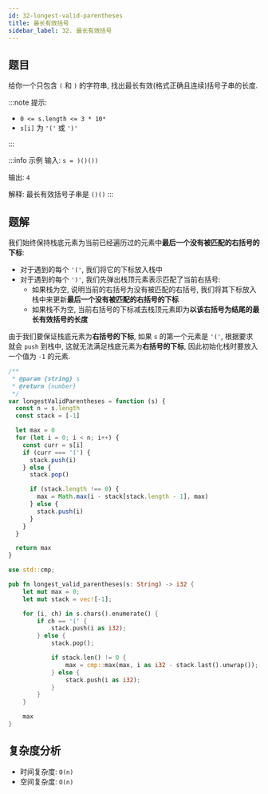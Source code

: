 ```yaml
---
id: 32-longest-valid-parentheses
title: 最长有效括号
sidebar_label: 32. 最长有效括号
---
```


## 题目

给你一个只包含 `(` 和 `)` 的字符串, 找出最长有效(格式正确且连续)括号子串的长度.

:::note 提示:

- `0 <= s.length <= 3 * 10⁴`
- `s[i]` 为 `'('` 或 `')'`

:::

:::info 示例
输入: `s = )()())`

输出: `4`

解释: 最长有效括号子串是 `()()`
:::

## 题解


我们始终保持栈底元素为当前已经遍历过的元素中**最后一个没有被匹配的右括号的下标**:

- 对于遇到的每个 `'('`, 我们将它的下标放入栈中
- 对于遇到的每个 `')'`, 我们先弹出栈顶元素表示匹配了当前右括号:
  - 如果栈为空, 说明当前的右括号为没有被匹配的右括号, 我们将其下标放入栈中来更新**最后一个没有被匹配的右括号的下标**
  - 如果栈不为空, 当前右括号的下标减去栈顶元素即为**以该右括号为结尾的最长有效括号的长度**

由于我们要保证栈底元素为**右括号的下标**, 如果 `s` 的第一个元素是 `'('`, 根据要求就会 `push` 到栈中, 这就无法满足栈底元素为**右括号的下标**, 因此初始化栈时要放入一个值为 `-1` 的元素.

<Tabs>
  <TabItem value="JavaScript" label="JavaScript">

```ts
/**
 * @param {string} s
 * @return {number}
 */
var longestValidParentheses = function (s) {
  const n = s.length
  const stack = [-1]

  let max = 0
  for (let i = 0; i < n; i++) {
    const curr = s[i]
    if (curr === '(') {
      stack.push(i)
    } else {
      stack.pop()

      if (stack.length !== 0) {
        max = Math.max(i - stack[stack.length - 1], max)
      } else {
        stack.push(i)
      }
    }
  }

  return max
}
```

</TabItem>
<TabItem value="Rust" label="Rust">

```rust
use std::cmp;

pub fn longest_valid_parentheses(s: String) -> i32 {
    let mut max = 0;
    let mut stack = vec![-1];

    for (i, ch) in s.chars().enumerate() {
        if ch == '(' {
            stack.push(i as i32);
        } else {
            stack.pop();

            if stack.len() != 0 {
                max = cmp::max(max, i as i32 - stack.last().unwrap());
            } else {
                stack.push(i as i32);
            }
        }
    }

    max
}
```

</TabItem>
</Tabs>

## 复杂度分析

- 时间复杂度: `O(n)`
- 空间复杂度: `O(n)`
